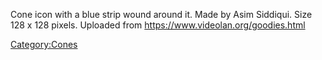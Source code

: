 Cone icon with a blue strip wound around it. Made by Asim Siddiqui. Size 128 x 128 pixels. Uploaded from https://www.videolan.org/goodies.html [[Category:Cones]]